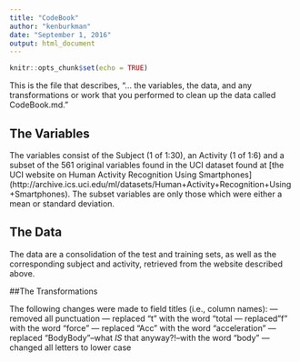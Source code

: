 ```yaml
---
title: "CodeBook"
author: "kenburkman"
date: "September 1, 2016"
output: html_document
---
```


```r
knitr::opts_chunk$set(echo = TRUE)
```

This is the file that describes, "... the variables, the data, and any transformations or work that you performed to clean up the data called CodeBook.md."

## The Variables

The variables consist of the Subject (1 of 1:30), an Activity (1 of 1:6) and a subset of the 561 original variables found in the UCI dataset found at [the UCI website on Human Activity Recognition Using Smartphones] (http://archive.ics.uci.edu/ml/datasets/Human+Activity+Recognition+Using+Smartphones).  The subset variables are only those which were either a mean or standard deviation.

## The Data

The data are a consolidation of the test and training sets, as well as the corresponding subject and activity, retrieved from the website described above.  

##The Transformations

The following changes were made to field titles (i.e., column names):
--- removed all punctuation
--- replaced "t" with the word "total
--- replaced "f" with the word "force"
--- replaced "Acc" with the word "acceleration"
--- replaced "BodyBody"--what _IS_ that anyway?!--with the word "body"
--- changed all letters to lower case 
